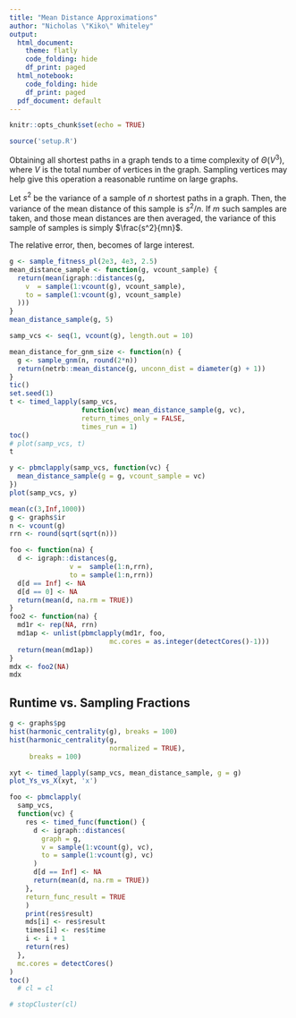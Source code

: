 ```yaml
---
title: "Mean Distance Approximations"
author: "Nicholas \"Kiko\" Whiteley"
output:
  html_document:
    theme: flatly
    code_folding: hide
    df_print: paged
  html_notebook:
    code_folding: hide
    df_print: paged
  pdf_document: default
---
```


```r
knitr::opts_chunk$set(echo = TRUE)

source('setup.R')
```

Obtaining all shortest paths in a graph tends to a time complexity of $\Theta(V^3)$, where $V$ is the total number of vertices in the graph.  Sampling vertices may help give this operation a reasonable runtime on large graphs.

Let $s^2$ be the variance of a sample of $n$ shortest paths in a graph.  Then, the variance of the mean distance of this sample is $s^2/n$.  If $m$ such samples are taken, and those mean distances are then averaged, the variance of this sample of samples is simply $\frac{s^2}{mn}$.

The relative error, then, becomes of large interest.


```r
g <- sample_fitness_pl(2e3, 4e3, 2.5)
mean_distance_sample <- function(g, vcount_sample) {
  return(mean(igraph::distances(g,
    v  = sample(1:vcount(g), vcount_sample),
    to = sample(1:vcount(g), vcount_sample)
  )))
}
mean_distance_sample(g, 5)
```


```r
samp_vcs <- seq(1, vcount(g), length.out = 10)

mean_distance_for_gnm_size <- function(n) {
  g <- sample_gnm(n, round(2*n))
  return(netrb::mean_distance(g, unconn_dist = diameter(g) + 1))
}
tic()
set.seed(1)
t <- timed_lapply(samp_vcs, 
                  function(vc) mean_distance_sample(g, vc),
                  return_times_only = FALSE,
                  times_run = 1)
toc()
# plot(samp_vcs, t)
t
```
```r
y <- pbmclapply(samp_vcs, function(vc) {
  mean_distance_sample(g = g, vcount_sample = vc)
})
plot(samp_vcs, y)
```


```r
mean(c(3,Inf,1000))
g <- graphs$ir
n <- vcount(g)
rrn <- round(sqrt(sqrt(n)))

foo <- function(na) {
  d <- igraph::distances(g,
               v =  sample(1:n,rrn),
               to = sample(1:n,rrn))
  d[d == Inf] <- NA
  d[d == 0] <- NA
  return(mean(d, na.rm = TRUE))
}
foo2 <- function(na) {
  md1r <- rep(NA, rrn)
  md1ap <- unlist(pbmclapply(md1r, foo,
                         mc.cores = as.integer(detectCores()-1)))
  return(mean(md1ap))
}
mdx <- foo2(NA)
mdx
```


## Runtime vs. Sampling Fractions
```r
g <- graphs$pg
hist(harmonic_centrality(g), breaks = 100)
hist(harmonic_centrality(g,
                         normalized = TRUE),
     breaks = 100)
```



```r
xyt <- timed_lapply(samp_vcs, mean_distance_sample, g = g)
plot_Ys_vs_X(xyt, 'x')
```


```r
foo <- pbmclapply(
  samp_vcs,
  function(vc) {
    res <- timed_func(function() {
      d <- igraph::distances(
        graph = g,
        v = sample(1:vcount(g), vc),
        to = sample(1:vcount(g), vc)
      )
      d[d == Inf] <- NA
      return(mean(d, na.rm = TRUE))
    },
    return_func_result = TRUE
    )
    print(res$result)
    mds[i] <- res$result
    times[i] <- res$time
    i <- i + 1
    return(res)
  },
  mc.cores = detectCores()
)
toc()
  # cl = cl

# stopCluster(cl)
```
